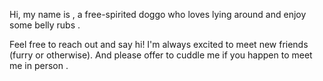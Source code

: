 
Hi, my name is <Bole />, a free-spirited doggo who loves lying around and
enjoy some belly rubs&nbsp;<Icon name="twemoji--dog-face" title="Dog face emoji" isColor={true} />.

Feel free to reach out and say hi! I'm always excited to meet new friends
<Muted>(furry or otherwise)</Muted>. And please offer to cuddle me if you
happen to meet me in person&nbsp;<Icon name="twemoji--woozy-face" title="Woozy face emoji" isColor={true} />.

